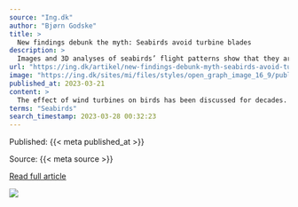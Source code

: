 ```yaml
---
source: "Ing.dk"
author: "Bjørn Godske"
title: >
  New findings debunk the myth: Seabirds avoid turbine blades
description: >
  Images and 3D analyses of seabirds’ flight patterns show that they are masters at avoiding the blades of offshore wind turbines. But experts point to other challenges.
url: "https://ing.dk/artikel/new-findings-debunk-myth-seabirds-avoid-turbine-blades"
image: "https://ing.dk/sites/mi/files/styles/open_graph_image_16_9/public/2023-03/bigstock-offshore-wind-farm-at-sea-gro-472131617_0.jpg?itok=MlJgN6A6"
published_at: 2023-03-21
content: >
  The effect of wind turbines on birds has been discussed for decades. Figures have been thrown around about how many birds die a year from rotating wind turbine blades or because the wind turbines are… [+7719 chars]
terms: "Seabirds"
search_timestamp: 2023-03-28 00:32:23
---
```



Published: {{< meta published_at >}}


Source: {{< meta source >}}


[Read full article]({{< meta url >}}){target='_blank'}



![](`r rmarkdown::metadata$image[1]`)
